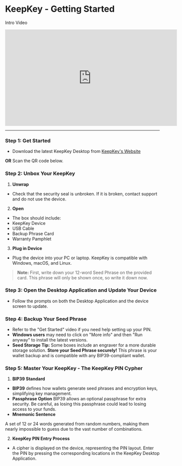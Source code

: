 # KeepKey - Getting Started

Intro Video
<iframe
  width="560"
  height="315"
  src="https://www.youtube.com/embed/js6VMMvz9aQ"
  title="YouTube video player"
  frameBorder="0"
  allow="accelerometer; autoplay; clipboard-write; encrypted-media; gyroscope; picture-in-picture"
  allowFullScreen
></iframe>

---

### Step 1: Get Started
- Download the latest KeepKey Desktop from [KeepKey's Website](https://www.keepkey.com/get-started)

**OR**
Scan the QR code below.

### Step 2: Unbox Your KeepKey
1. **Unwrap**
- Check that the security seal is unbroken. If it is broken, contact support and do not use the device.
2. **Open**
- The box should include:
- KeepKey Device
- USB Cable
- Backup Phrase Card
- Warranty Pamphlet
3. **Plug in Device**
- Plug the device into your PC or laptop. KeepKey is compatible with Windows, macOS, and Linux.

> **Note:** First, write down your 12-word Seed Phrase on the provided card. This phrase will only be shown once, so write it down now.

### Step 3: Open the Desktop Application and Update Your Device
- Follow the prompts on both the Desktop Application and the device screen to update.

### Step 4: Backup Your Seed Phrase
- Refer to the "Get Started" video if you need help setting up your PIN.
- **Windows users** may need to click on "More info" and then "Run anyway" to install the latest versions.
- **Seed Storage Tip:** Some boxes include an engraver for a more durable storage solution. **Store your Seed Phrase securely!** This phrase is your wallet backup and is compatible with any BIP39-compliant wallet.

### Step 5: Master Your KeepKey - The KeepKey PIN Cypher

1. **BIP39 Standard**
- **BIP39** defines how wallets generate seed phrases and encryption keys, simplifying key management.
- **Passphrase Option**
BIP39 allows an optional passphrase for extra security. Be careful, as losing this passphrase could lead to losing access to your funds.
- **Mnemonic Sentence**

A set of 12 or 24 words generated from random numbers, making them nearly impossible to guess due to the vast number of combinations.

2. **KeepKey PIN Entry Process**
- A cipher is displayed on the device, representing the PIN layout. Enter the PIN by pressing the corresponding locations in the KeepKey Desktop Application.
